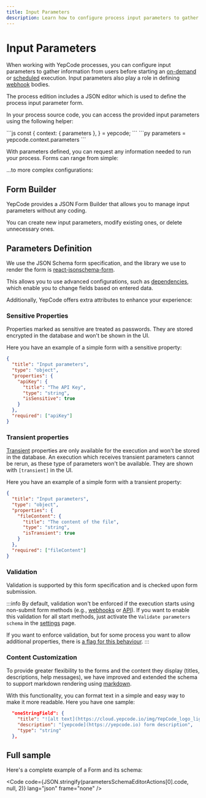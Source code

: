 ```yaml
---
title: Input Parameters
description: Learn how to configure process input parameters to gather information from users.
---
```


<script src="https://yepcode.io/sdk/forms.js"></script>


# Input Parameters

When working with YepCode processes, you can configure input parameters to gather information from users before starting an [on-demand](/docs/executions/on-demand) or [scheduled](/docs/executions/scheduled) execution. Input parameters also play a role in defining [webhook](/docs/executions/webhooks) bodies.

The process edition includes a JSON editor which is used to define the process input parameter form.

In your process source code, you can access the provided input parameters using the following helper:

<Tabs syncKey="programming-language">
  <TabItem label="JavaScript" icon="seti:javascript">
```js
const {
  context: { parameters },
} = yepcode;
```
  </TabItem>
  <TabItem label="Python" icon="seti:python">
```py
parameters = yepcode.context.parameters
```
  </TabItem>
</Tabs>

With parameters defined, you can request any information needed to run your process. Forms can range from simple:

<Screenshot src="processes-input-params-sample.png" width="50%" />

...to more complex configurations:

<Screenshot src="processes-input-params-preview.png" width="60%" />

## Form Builder

YepCode provides a JSON Form Builder that allows you to manage input parameters without any coding.

<Screenshot src="form-builder.png" width="60%" />

You can create new input parameters, modify existing ones, or delete unnecessary ones.

<Screenshot src="form-builder-modify.png" width="60%" />

## Parameters Definition

We use the JSON Schema form specification, and the library we use to render the form is [react-jsonschema-form](https://rjsf-team.github.io/react-jsonschema-form/docs/).

This allows you to use advanced configurations, such as [dependencies](https://rjsf-team.github.io/react-jsonschema-form/docs/usage/dependencies), which enable you to change fields based on entered data.

Additionally, YepCode offers extra attributes to enhance your experience:

### Sensitive Properties

Properties marked as sensitive are treated as passwords. They are stored encrypted in the database and won't be shown in the UI.

Here you have an example of a simple form with a sensitive property:

```json
{
  "title": "Input parameters",
  "type": "object",
  "properties": {
    "apiKey": {
      "title": "The API Key",
      "type": "string",
      "isSensitive": true
    }
  },
  "required": ["apiKey"]
}
```

### Transient properties

[Transient](<https://en.wikipedia.org/wiki/Transient_(computer_programming)>) properties are only available for the execution and won't be stored in the database. An execution which receives transient parameters cannot be rerun,
as these type of parameters won't be available. They are shown with `[transient]` in the UI.

Here you have an example of a simple form with a transient property:

```json
{
  "title": "Input parameters",
  "type": "object",
  "properties": {
    "fileContent": {
      "title": "The content of the file",
      "type": "string",
      "isTransient": true
    }
  },
  "required": ["fileContent"]
}
```

### Validation

Validation is supported by this form specification and is checked upon form submission.

<Screenshot src="processes-input-params-validation.png" width="50%" />

:::info
By default, validation won't be enforced if the execution starts using non-submit form methods (e.g., [webhooks](/docs/executions/webhooks) or [API](https://cloud.yepcode.io/api/rest/public/swagger-ui/index.html)). If you want to enable this validation for all start methods, just activate the `Validate parameters schema` in the [settings](/docs/settings) page.

If you want to enforce validation, but for some process you want to allow additional properties, there is [a flag for this behaviour](https://json-schema.org/understanding-json-schema/reference/object#additionalproperties).
:::

### Content Customization

To provide greater flexibility to the forms and the content they display (titles, descriptions, help messages), we have improved and extended the schema to support markdown rendering using [markdown](https://www.markdownguide.org/basic-syntax/).

With this functionality, you can format text in a simple and easy way to make it more readable. Here you have one sample:

```json title="JSON Schema attribute using Markdown"
  "oneStringField": {
    "title": "![alt text](https://cloud.yepcode.io/img/YepCode_logo_light.svg)  *[yepcode](https://yepcode.io)* form title",
    "description": "[yepcode](https://yepcode.io) form description",
    "type": "string"
  },
```

## Full sample

Here's a complete example of a Form and its schema:

<div className="YepCodeForm">
  <div
    data-yepcode-form-team="sandbox"
    data-yepcode-form-process="4d69f1b0-7e58-4d40-9e17-888ec546c66f"
  ></div>
</div>

<Code code={JSON.stringify(parametersSchemaEditorActions[0].code, null, 2)} lang="json" frame="none" />